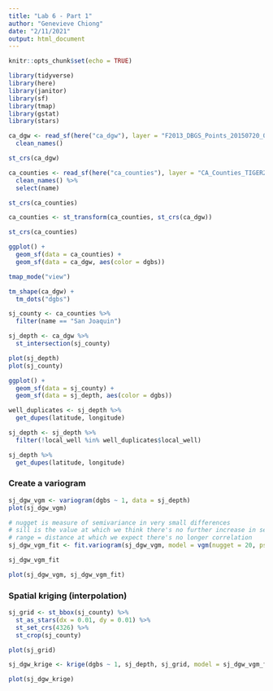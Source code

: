 ```yaml
---
title: "Lab 6 - Part 1"
author: "Genevieve Chiong"
date: "2/11/2021"
output: html_document
---
```


```r
knitr::opts_chunk$set(echo = TRUE)

library(tidyverse)
library(here)
library(janitor)
library(sf)
library(tmap)
library(gstat)
library(stars)
```


```r
ca_dgw <- read_sf(here("ca_dgw"), layer = "F2013_DBGS_Points_20150720_093252") %>% 
  clean_names() 

st_crs(ca_dgw)

ca_counties <- read_sf(here("ca_counties"), layer = "CA_Counties_TIGER2016") %>% 
  clean_names() %>% 
  select(name)

st_crs(ca_counties) 

ca_counties <- st_transform(ca_counties, st_crs(ca_dgw))

st_crs(ca_counties)
```


```r
ggplot() +
  geom_sf(data = ca_counties) +
  geom_sf(data = ca_dgw, aes(color = dgbs)) 
```


```r
tmap_mode("view")

tm_shape(ca_dgw) + 
  tm_dots("dgbs")
```


```r
sj_county <- ca_counties %>% 
  filter(name == "San Joaquin")

sj_depth <- ca_dgw %>% 
  st_intersection(sj_county)

plot(sj_depth)
plot(sj_county)

ggplot() + 
  geom_sf(data = sj_county) +
  geom_sf(data = sj_depth, aes(color = dgbs))
```


```r
well_duplicates <- sj_depth %>% 
  get_dupes(latitude, longitude)

sj_depth <- sj_depth %>% 
  filter(!local_well %in% well_duplicates$local_well)

sj_depth %>% 
  get_dupes(latitude, longitude)
```


### Create a variogram
```r
sj_dgw_vgm <- variogram(dgbs ~ 1, data = sj_depth)
plot(sj_dgw_vgm)

# nugget is measure of semivariance in very small differences
# sill is the value at which we think there's no further increase in semivariance
# range = distance at which we expect there's no longer correlation 
sj_dgw_vgm_fit <- fit.variogram(sj_dgw_vgm, model = vgm(nugget = 20, psill = 3000, range = 30, model = "Gau"))

sj_dgw_vgm_fit

plot(sj_dgw_vgm, sj_dgw_vgm_fit)
```


### Spatial kriging (interpolation) 

```r
sj_grid <- st_bbox(sj_county) %>% 
  st_as_stars(dx = 0.01, dy = 0.01) %>% 
  st_set_crs(4326) %>% 
  st_crop(sj_county)

plot(sj_grid)
```


```r
sj_dgw_krige <- krige(dgbs ~ 1, sj_depth, sj_grid, model = sj_dgw_vgm_fit)

plot(sj_dgw_krige)
```















